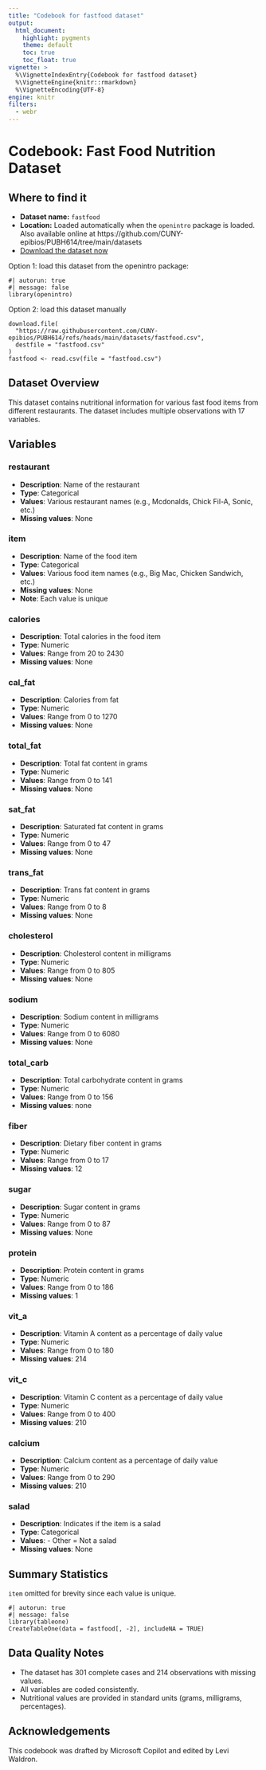 ```yaml
---
title: "Codebook for fastfood dataset"
output:
  html_document:
    highlight: pygments
    theme: default
    toc: true
    toc_float: true
vignette: >
  %\VignetteIndexEntry{Codebook for fastfood dataset}
  %\VignetteEngine{knitr::rmarkdown}
  %\VignetteEncoding{UTF-8}
engine: knitr
filters:
  - webr
---
```


# Codebook: Fast Food Nutrition Dataset

## Where to find it

- **Dataset name:** `fastfood`
- **Location:** Loaded automatically when the `openintro` package is loaded. Also available online at https://github.com/CUNY-epibios/PUBH614/tree/main/datasets
- [Download the dataset now](https://raw.githubusercontent.com/CUNY-epibios/PUBH614/main/datasets/fastfood.csv)

Option 1: load this dataset from the openintro package:
```webr-r
#| autorun: true
#| message: false
library(openintro)
```

Option 2: load this dataset manually
```webr-r
download.file(
  "https://raw.githubusercontent.com/CUNY-epibios/PUBH614/refs/heads/main/datasets/fastfood.csv",
  destfile = "fastfood.csv"
)
fastfood <- read.csv(file = "fastfood.csv")
```

## Dataset Overview

This dataset contains nutritional information for various fast food items from different restaurants. The dataset includes multiple observations with 17 variables.

## Variables

### restaurant
- **Description**: Name of the restaurant
- **Type**: Categorical
- **Values**: Various restaurant names (e.g., Mcdonalds, Chick Fil-A, Sonic, etc.)
- **Missing values**: None

### item
- **Description**: Name of the food item
- **Type**: Categorical
- **Values**: Various food item names (e.g., Big Mac, Chicken Sandwich, etc.)
- **Missing values**: None
- **Note**: Each value is unique

### calories
- **Description**: Total calories in the food item
- **Type**: Numeric
- **Values**: Range from 20 to 2430
- **Missing values**: None

### cal_fat
- **Description**: Calories from fat
- **Type**: Numeric
- **Values**: Range from 0 to 1270
- **Missing values**: None

### total_fat
- **Description**: Total fat content in grams
- **Type**: Numeric
- **Values**: Range from 0 to 141
- **Missing values**: None

### sat_fat
- **Description**: Saturated fat content in grams
- **Type**: Numeric
- **Values**: Range from 0 to 47
- **Missing values**: None

### trans_fat
- **Description**: Trans fat content in grams
- **Type**: Numeric
- **Values**: Range from 0 to 8
- **Missing values**: None

### cholesterol
- **Description**: Cholesterol content in milligrams
- **Type**: Numeric
- **Values**: Range from 0 to 805
- **Missing values**: None

### sodium
- **Description**: Sodium content in milligrams
- **Type**: Numeric
- **Values**: Range from 0 to 6080
- **Missing values**: None

### total_carb
- **Description**: Total carbohydrate content in grams
- **Type**: Numeric
- **Values**: Range from 0 to 156
- **Missing values**: none

### fiber
- **Description**: Dietary fiber content in grams
- **Type**: Numeric
- **Values**: Range from 0 to 17
- **Missing values**: 12

### sugar
- **Description**: Sugar content in grams
- **Type**: Numeric
- **Values**: Range from 0 to 87
- **Missing values**: None

### protein
- **Description**: Protein content in grams
- **Type**: Numeric
- **Values**: Range from 0 to 186
- **Missing values**: 1

### vit_a
- **Description**: Vitamin A content as a percentage of daily value
- **Type**: Numeric
- **Values**: Range from 0 to 180
- **Missing values**: 214

### vit_c
- **Description**: Vitamin C content as a percentage of daily value
- **Type**: Numeric
- **Values**: Range from 0 to 400
- **Missing values**: 210

### calcium
- **Description**: Calcium content as a percentage of daily value
- **Type**: Numeric
- **Values**: Range from 0 to 290
- **Missing values**: 210

### salad
- **Description**: Indicates if the item is a salad
- **Type**: Categorical
- **Values**: - Other = Not a salad
- **Missing values**: None

## Summary Statistics

`item` omitted for brevity since each value is unique.

```webr-r
#| autorun: true
#| message: false
library(tableone)
CreateTableOne(data = fastfood[, -2], includeNA = TRUE)
```

## Data Quality Notes
- The dataset has 301 complete cases and 214 observations with missing values.
- All variables are coded consistently.
- Nutritional values are provided in standard units (grams, milligrams, percentages).

## Acknowledgements
This codebook was drafted by Microsoft Copilot and edited by Levi Waldron.
